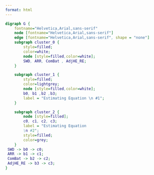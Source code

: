 ```yaml
---
format: html
---
```


```dot
digraph G {
	fontname="Helvetica,Arial,sans-serif"
	node [fontname="Helvetica,Arial,sans-serif"]
	edge [fontname="Helvetica,Arial,sans-serif", shape = "none"]
	subgraph cluster_0 {
		style=filled;
		color=white;
		node [style=filled,color=white];
		SWD, ARR, ComBat , AdjHE_RE;
	}

	subgraph cluster_1 {
		style=filled;
		color=lightgrey;
		node [style=filled,color=white];
		b0, b1 ,b2 ,b3;
		label = "Estimating Equation \n #1";
	}

	subgraph cluster_2 {
		node [style=filled];
		c0, c1, c2, c3;
		label = "Estimating Equation 
		\n #2";
		style=filled;
		color=grey;
	}
 SWD -> b0 -> c0;
 ARR -> b1 -> c1; 
 ComBat -> b2 -> c2;
 AdjHE_RE -> b3 -> c3;
}

```